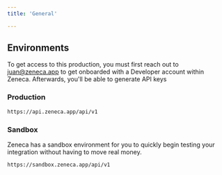 ```yaml
---
title: 'General'

---
```


## Environments

To get access to this production, you must first reach out to juan@zeneca.app to get onboarded with a Developer account within Zeneca. Afterwards, you'll be able to generate API keys

 
### Production


```md
https://api.zeneca.app/api/v1
```



### Sandbox

Zeneca has a sandbox environment for you to quickly begin testing your integration without having to move real money. 

```md
https://sandbox.zeneca.app/api/v1
```




